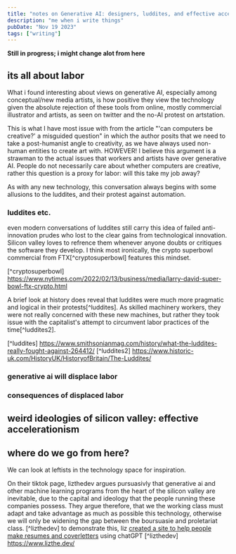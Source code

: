 ```yaml
---
title: "notes on Generative AI: designers, luddites, and effective accelerationism©"
description: "me when i write things"
pubDate: "Nov 19 2023"
tags: ["writing"]
---
```


**Still in progress; i might change alot from here**

## its all about labor

What i found interesting about views on generative AI, especially among conceptual/new media artists, is how positive they view the technology given the absolute rejection of these tools from online, mostly commercial illustrator and artists, as seen on twitter and the no-AI protest on artstation.

This is what I have most issue with from the article "'can computers be creative?' a misguided question" in which the author posits that we need to take a post-humanist angle to creativity, as we have always used non-human entities to create art with. HOWEVER! I believe this argument is a strawman to the actual issues that workers and artists have over generative AI. People do not necessarily care about whether computers are creative, rather this question is a proxy for labor: will this take my job away?

As with any new technology, this conversation always begins with some allusions to the luddites, and their protest against automation.

### luddites etc.

even modern conversations of luddites still carry this idea of failed anti-innovation prudes who lost to the clear gains from technological innovation. Silicon valley loves to refrence them whenever anyone doubts or critiques the software they develop. I think most ironically, the crypto superbowl commercial from FTX[^cryptosuperbowl] features this mindset.

[^cryptosuperbowl] https://www.nytimes.com/2022/02/13/business/media/larry-david-super-bowl-ftx-crypto.html

A brief look at history does reveal that luddites were much more pragmatic and logical in their protests[^luddites]. As skilled machinery workers, they were not really concerned with these new machines, but rather they took issue with the capitalist's attempt to circumvent labor practices of the time[^luddites2].

[^luddites] https://www.smithsonianmag.com/history/what-the-luddites-really-fought-against-264412/
[^luddites2] https://www.historic-uk.com/HistoryUK/HistoryofBritain/The-Luddites/

### generative ai will displace labor

### consequences of displaced labor

## weird ideologies of silicon valley: effective accelerationism

## where do we go from here?

We can look at leftists in the technology space for inspiration.

On their tiktok page, lizthedev argues pursuasivly that generative ai and other machine learning programs from the heart of the silicon valley are inevitable, due to the capital and ideology that the people running these companies possess. They argue therefore, that we the working class must adapt and take advantage as much as possible this technology, otherwise we will only be widening the gap between the boursuasie and proletariat class.
[^lizthedev]
to demonstrate this, liz [created a site to help people make resumes and coverletters](https://hackingcapitalism.dev/) using chatGPT
[^lizthedev] https://www.lizthe.dev/
